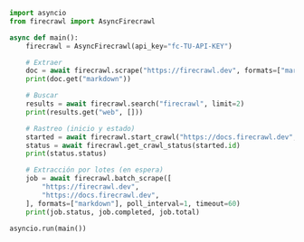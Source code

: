 ```python Python
import asyncio
from firecrawl import AsyncFirecrawl

async def main():
    firecrawl = AsyncFirecrawl(api_key="fc-TU-API-KEY")

    # Extraer
    doc = await firecrawl.scrape("https://firecrawl.dev", formats=["markdown"])  # type: ignore[arg-type]
    print(doc.get("markdown"))

    # Buscar
    results = await firecrawl.search("firecrawl", limit=2)
    print(results.get("web", []))

    # Rastreo (inicio y estado)
    started = await firecrawl.start_crawl("https://docs.firecrawl.dev", limit=3)
    status = await firecrawl.get_crawl_status(started.id)
    print(status.status)

    # Extracción por lotes (en espera)
    job = await firecrawl.batch_scrape([
        "https://firecrawl.dev",
        "https://docs.firecrawl.dev",
    ], formats=["markdown"], poll_interval=1, timeout=60)
    print(job.status, job.completed, job.total)

asyncio.run(main())
```
